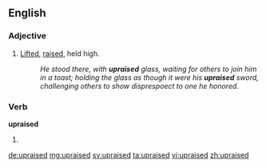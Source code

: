 ==English==

===Adjective===
{{en-adj|-}}

# {{nonstandard|or|archaic}} [[lift|Lifted]], [[raise|raised]], held high.
#: ''He stood there, with '''upraised''' glass, waiting for others to join him in a toast; holding the glass as though it were his '''upraised''' sword, challenging others to show disprespoect to one he honored.''

===Verb===
'''upraised'''

# {{en-past of|upraise}}

[[de:upraised]]
[[mg:upraised]]
[[sv:upraised]]
[[ta:upraised]]
[[vi:upraised]]
[[zh:upraised]]